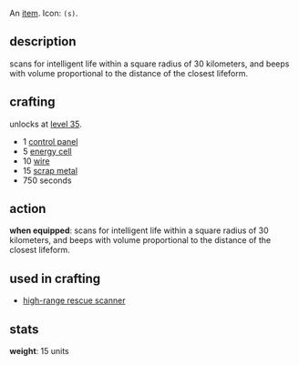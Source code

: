 {{FixTitle}}
An [[items|item]]. Icon: <code><nowiki>(s)</nowiki></code>.

== description ==

scans for intelligent life within a square radius of 30 kilometers, and beeps with volume proportional to the distance of the closest lifeform.

== crafting ==

unlocks at [[level 35]].

* 1 [[control panel]]
* 5 [[energy cell]]
* 10 [[wire]]
* 15 [[scrap metal]]
* 750 seconds

== action ==

'''when equipped''': scans for intelligent life within a square radius of 30 kilometers, and beeps with volume proportional to the distance of the closest lifeform.

== used in crafting ==

* [[high-range rescue scanner]]

== stats ==

'''weight''': 15 units
